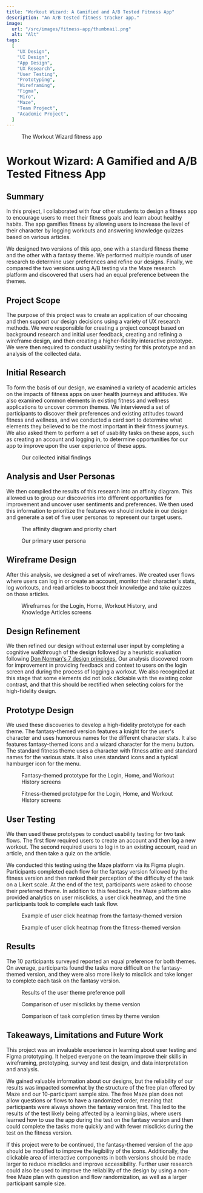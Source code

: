 ```yaml
---
title: "Workout Wizard: A Gamified and A/B Tested Fitness App"
description: "An A/B tested fitness tracker app."
image:
  url: "/src/images/fitness-app/thumbnail.png"
  alt: "Alt"
tags:
  [
    "UX Design",
    "UI Design",
    "App Design",
    "UX Research",
    "User Testing",
    "Prototyping",
    "Wireframing",
    "Figma",
    "Miro",
    "Maze",
    "Team Project",
    "Academic Project",
  ]
---
```



<figure>
  <ZoomImg client:load src="/src/images/fitness-app/thumbnail.png" alt="" />
  <figcaption>The Workout Wizard fitness app</figcaption>
</figure>

# Workout Wizard: A Gamified and A/B Tested Fitness App

## Summary

In this project, I collaborated with four other students to design a fitness app to encourage users to meet their fitness goals and learn about healthy habits. The app gamifies fitness by allowing users to increase the level of their character by logging workouts and answering knowledge quizzes based on various articles.

We designed two versions of this app, one with a standard fitness theme and the other with a fantasy theme. We performed multiple rounds of user research to determine user preferences and refine our designs. Finally, we compared the two versions using A/B testing via the Maze research platform and discovered that users had an equal preference between the themes.

## Project Scope

The purpose of this project was to create an application of our choosing and then support our design decisions using a variety of UX research methods. We were responsible for creating a project concept based on background research and initial user feedback, creating and refining a wireframe design, and then creating a higher-fidelity interactive prototype. We were then required to conduct usability testing for this prototype and an analysis of the collected data.

## Initial Research

To form the basis of our design, we examined a variety of academic articles on the impacts of fitness apps on user health journeys and attitudes. We also examined common elements in existing fitness and wellness applications to uncover common themes. We interviewed a set of participants to discover their preferences and existing attitudes toward fitness and wellness, and we conducted a card sort to determine what elements they believed to be the most important in their fitness journeys. We also asked them to perform a set of usability tasks on these apps, such as creating an account and logging in, to determine opportunities for our app to improve upon the user experience of these apps.

<figure>
  <ZoomImg client:load src="/src/images/fitness-app/findings.png" alt="" />
  <figcaption>Our collected initial findings</figcaption>
</figure>

## Analysis and User Personas

We then compiled the results of this research into an affinity diagram. This allowed us to group our discoveries into different opportunities for improvement and uncover user sentiments and preferences. We then used this information to prioritize the features we should include in our design and generate a set of five user personas to represent our target users.

<figure>
  <ZoomImg client:load src="/src/images/fitness-app/affinity.png" alt="" />
  <figcaption>The affinity diagram and priority chart</figcaption>
</figure>

<figure>
  <ZoomImg client:load src="/src/images/fitness-app/persona.png" alt="" />
  <figcaption>Our primary user persona</figcaption>
</figure>

## Wireframe Design

After this analysis, we designed a set of wireframes. We created user flows where users can log in or create an account, monitor their character's stats, log workouts, and read articles to boost their knowledge and take quizzes on those articles.

<figure>
  <ZoomImg client:load src="/src/images/fitness-app/wireframes.png" alt="" />
  <figcaption>Wireframes for the Login, Home, Workout History, and Knowledge Articles screens</figcaption>
</figure>

## Design Refinement

We then refined our design without external user input by completing a cognitive walkthrough of the design followed by a heuristic evaluation following <a href="https://uxdesign.cc/ux-psychology-principles-seven-fundamental-design-principles-39c420a05f84">Don Norman's 7 design principles.</a> Our analysis discovered room for improvement in providing feedback and context to users on the login screen and during the process of logging a workout. We also recognized at this stage that some elements did not look clickable with the existing color contrast, and that this should be rectified when selecting colors for the high-fidelity design.

## Prototype Design

We used these discoveries to develop a high-fidelity prototype for each theme. The fantasy-themed version features a knight for the user's character and uses humorous names for the different character stats. It also features fantasy-themed icons and a wizard character for the menu button. The standard fitness theme uses a character with fitness attire and standard names for the various stats. It also uses standard icons and a typical hamburger icon for the menu.

<figure>
  <ZoomImg client:load src="/src/images/fitness-app/fantasy.png" alt="" />
  <figcaption>Fantasy-themed prototype for the Login, Home, and Workout History screens</figcaption>
</figure>
<figure>
  <ZoomImg client:load src="/src/images/fitness-app/fitness.png" alt="" />
  <figcaption>Fitness-themed prototype for the Login, Home, and Workout History screens</figcaption>
</figure>

## User Testing

We then used these prototypes to conduct usability testing for two task flows. The first flow required users to create an account and then log a new workout. The second required users to log in to an existing account, read an article, and then take a quiz on the article.

We conducted this testing using the Maze platform via its Figma plugin. Participants completed each flow for the fantasy version followed by the fitness version and then ranked their perception of the difficulty of the task on a Likert scale. At the end of the test, participants were asked to choose their preferred theme. In addition to this feedback, the Maze platform also provided analytics on user misclicks, a user click heatmap, and the time participants took to complete each task flow.

<figure>
  <ZoomImg client:load src="/src/images/fitness-app/A1.png" alt="" />
  <figcaption>Example of user click heatmap from the fantasy-themed version</figcaption>
</figure>
<figure>
  <ZoomImg client:load src="/src/images/fitness-app/B1.png" alt="" />
  <figcaption>Example of user click heatmap from the fitness-themed version</figcaption>
</figure>

## Results

The 10 participants surveyed reported an equal preference for both themes. On average, participants found the tasks more difficult on the fantasy-themed version, and they were also more likely to misclick and take longer to complete each task on the fantasy version.

<figure>
  <ZoomImg client:load src="/src/images/fitness-app/preference.png" alt="" />
  <figcaption>Results of the user theme preference poll</figcaption>
</figure>
<figure>
  <ZoomImg client:load src="/src/images/fitness-app/misclicks.png" alt="" />
  <figcaption>Comparison of user misclicks by theme version</figcaption>
</figure>
<figure>
  <ZoomImg client:load src="/src/images/fitness-app/time.png" alt="" />
  <figcaption>Comparison of task completion times by theme version</figcaption>
</figure>

## Takeaways, Limitations and Future Work

This project was an invaluable experience in learning about user testing and Figma prototyping. It helped everyone on the team improve their skills in wireframing, prototyping, survey and test design, and data interpretation and analysis.

We gained valuable information about our designs, but the reliability of our results was impacted somewhat by the structure of the free plan offered by Maze and our 10-participant sample size. The free Maze plan does not allow questions or flows to have a randomized order, meaning that participants were always shown the fantasy version first. This led to the results of the test likely being affected by a learning bias, where users learned how to use the app during the test on the fantasy version and then could complete the tasks more quickly and with fewer misclicks during the test on the fitness version.

If this project were to be continued, the fantasy-themed version of the app should be modified to improve the legibility of the icons. Additionally, the clickable area of interactive components in both versions should be made larger to reduce misclicks and improve accessibility. Further user research could also be used to improve the reliability of the design by using a non-free Maze plan with question and flow randomization, as well as a larger participant sample size.